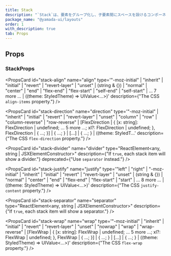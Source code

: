 ```yaml
---
title: Stack
description: "`Stack`は、要素をグループ化し、子要素間にスペースを設けるコンポーネントです。"
package_name: "@yamada-ui/layouts"
order: 1
with_description: true
tab: Props
---
```


## Props

### StackProps

<PropsCard
  id="stack-align"
  name="align"
  type='"-moz-initial" | "inherit" | "initial" | "revert" | "revert-layer" | "unset" | (string & {}) | "normal" | "center" | "end" | "flex-end" | "flex-start" | "self-end" | "self-start" | ... 7 more ... | ((theme: StyledTheme) => UIValue<...>)'
  description={"The CSS `align-items` property."}
/>

<PropsCard
  id="stack-direction"
  name="direction"
  type='"-moz-initial" | "inherit" | "initial" | "revert" | "revert-layer" | "unset" | "column" | "row" | "column-reverse" | "row-reverse" | [FlexDirection | { [x: string]: FlexDirection | undefined; ... 5 more ...; xl?: FlexDirection | undefined; }, FlexDirection | { ...; }] | { ...; } | [...] | { ...; } | ((theme: StyledT...'
  description={"The CSS `flex-direction` property."}
/>

<PropsCard
  id="stack-divider"
  name="divider"
  type="ReactElement<any, string | JSXElementConstructor<any>>"
  description={"If `true`, each stack item will show a divider."}
  deprecated={"Use `separator` instead."}
/>

<PropsCard
  id="stack-justify"
  name="justify"
  type='"left" | "right" | "-moz-initial" | "inherit" | "initial" | "revert" | "revert-layer" | "unset" | (string & {}) | "normal" | "center" | "end" | "flex-end" | "flex-start" | "start" | ... 8 more ... | ((theme: StyledTheme) => UIValue<...>)'
  description={"The CSS `justify-content` property."}
/>

<PropsCard
  id="stack-separator"
  name="separator"
  type="ReactElement<any, string | JSXElementConstructor<any>>"
  description={"If `true`, each stack item will show a separator."}
/>

<PropsCard
  id="stack-wrap"
  name="wrap"
  type='"-moz-initial" | "inherit" | "initial" | "revert" | "revert-layer" | "unset" | "nowrap" | "wrap" | "wrap-reverse" | [FlexWrap | { [x: string]: FlexWrap | undefined; ... 5 more ...; xl?: FlexWrap | undefined; }, FlexWrap | { ...; }] | { ...; } | [...] | { ...; } | ((theme: StyledTheme) => UIValue<...>)'
  description={"The CSS `flex-wrap` property."}
/>
